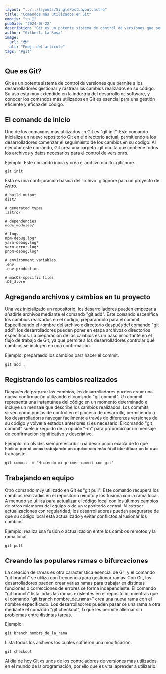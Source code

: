 ---
layout: "../../layouts/SinglePostLayout.astro"
title: "Comandos más utilizados en Git"
emojis: "👈 👏"
pubDate: "2024-03-22"
description: "Git es un potente sistema de control de versiones que permite a los desarrolladores gestionar y rastrear los cambios realizados en su código."
author: "Gilberto La Rosa"
image:
  url: "😎"
  alt: "Emoji del articulo"
tags: "#git"
---

## Que es Git?

Git es un potente sistema de control de versiones que permite a los desarrolladores gestionar y rastrear los cambios realizados en su código. Su uso está muy extendido en la industria del desarrollo de software, y conocer los comandos más utilizados en Git es esencial para una gestión eficiente y eficaz del código.

## El comando de inicio

Uno de los comandos más utilizados en Git es "git init". Este comando inicializa un nuevo repositorio Git en el directorio actual, permitiendo a los desarrolladores comenzar el seguimiento de los cambios en su código. Al ejecutar este comando, Git crea una carpeta .git oculta que contiene todos los archivos y datos necesarios para el control de versiones.

Ejemplo: Este comando inicia y crea el archivo oculto .gitignore.

```sh:
git init
```

Esta es una configuración básica del archivo .gitignore para un proyecto de Astro.

```md:
# build output
dist/

# generated types
.astro/

# dependencies
node_modules/

# logs
npm-debug.log*
yarn-debug.log*
yarn-error.log*
pnpm-debug.log*

# environment variables
.env
.env.production

# macOS-specific files
.DS_Store
```

## Agregando archivos y cambios en tu proyecto

Una vez inicializado un repositorio, los desarrolladores pueden empezar a añadirle archivos mediante el comando "git add". Este comando escenifica los cambios realizados en el código, preparándolo para el commit. Especificando el nombre del archivo o directorio después del comando "git add", los desarrolladores pueden poner en etapa archivos o directorios específicos. La preparación de los cambios es un paso importante en el flujo de trabajo de Git, ya que permite a los desarrolladores controlar qué cambios se incluyen en una confirmación.

Ejemplo: preparando los cambios para hacer el commit.

```sh:
git add .
```

## Registrando los cambios realizados

Después de preparar los cambios, los desarrolladores pueden crear una nueva confirmación utilizando el comando "git commit". Un commit representa una instantánea del código en un momento determinado e incluye un mensaje que describe los cambios realizados. Los commits sirven como puntos de control en el proceso de desarrollo, permitiendo a los desarrolladores navegar fácilmente a través de diferentes versiones de su código y volver a estados anteriores si es necesario. El comando "git commit" suele ir seguido de la opción "-m" para proporcionar un mensaje de confirmación significativo y descriptivo.

Ejemplo: no olvides siempre escribir una descripción exacta de lo que hiciste por si estas trabajando en equipo sea más fácil identificar en lo que trabajaste.

```sh:
git commit -m "Haciendo mi primer commit con git"
```

## Trabajando en equipo

Otro comando muy utilizado en Git es "git pull". Este comando recupera los cambios realizados en el repositorio remoto y los fusiona con la rama local. A menudo se utiliza para actualizar el código local con los últimos cambios de otros miembros del equipo o de un repositorio central. Al extraer actualizaciones con regularidad, los desarrolladores pueden asegurarse de que su código local está actualizado y evitar conflictos al fusionar los cambios.

Ejemplo: realiza una fusión o actualización entre los cambios remotos y la rama local.

```sh:
git pull
```

## Creando las populares ramas o bifurcaciones

La creación de ramas es otra característica esencial de Git, y el comando "git branch" se utiliza con frecuencia para gestionar ramas. Con Git, los desarrolladores pueden crear varias ramas para trabajar en distintas funciones o correcciones de errores de forma independiente. El comando "git branch" lista todas las ramas existentes en el repositorio, mientras que el comando "git branch nombre_de_rama>" crea una nueva rama con el nombre especificado. Los desarrolladores pueden pasar de una rama a otra mediante el comando "git checkout", lo que les permite alternar sin problemas entre distintas tareas.

Ejemplo:

```sh:
git branch nombre_de_la_rama
```

Lista todos los archivos los cuales sufrieron una modificación.

```sh:
git checkout
```

Al dia de hoy Git es unos de los controladores de versiones mas utilizados en el mundo de la programación, por ello que es vital aprender a utilizarlo.
